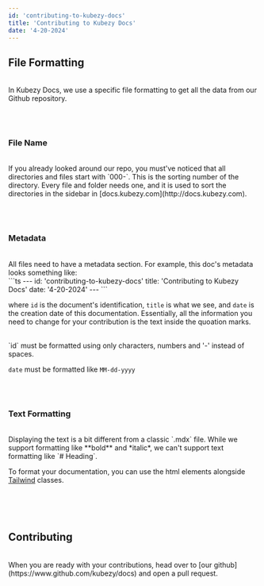 ```yaml
---
id: 'contributing-to-kubezy-docs'
title: 'Contributing to Kubezy Docs'
date: '4-20-2024'
---
```


<h2 className="text-lg my-8 font-bold">File Formatting</h2>
<br/>
In Kubezy Docs, we use a specific file formatting to get all the data
from our Github repository.

<br/><br/>
<h3 className="text-base my-4 font-semibold">File Name</h3>
<br/>
If you already looked around our repo, you must've noticed that all directories
and files start with `000-`. This is the sorting number of the directory.
Every file and folder needs one, and it is used to sort the directories
in the sidebar in [docs.kubezy.com](http://docs.kubezy.com).

<br/><br/>
<h3 className="text-base my-4 font-semibold">Metadata</h3>
<br/>
All files need to have a metadata section. For example, this doc's metadata
looks something like:

<div className="bg-slate-700 rounded-md w-auto">
```ts
---
id: 'contributing-to-kubezy-docs'
title: 'Contributing to Kubezy Docs'
date: '4-20-2024'
---
```
</div>

where `id` is the document's identification, `title` is what we see,
and `date` is the creation date of this documentation. Essentially,
all the information you need to change for your contribution is the
text inside the quoation marks.

<br/>
`id` must be formatted using only characters, numbers and '-' instead of spaces.

`date` must be formatted like `MM-dd-yyyy`

<br/><br/>
<h3 className="text-base my-4 font-semibold">Text Formatting</h3>
<br/>
Displaying the text is a bit different from a classic `.mdx` file. While
we support formatting like **bold** and *italic*, we can't support
text formatting like `# Heading`.

To format your documentation, you can use the html elements
alongside [Tailwind](https://tailwindcss.com/) classes.

<br/><br/><br/>
<h2 className="text-lg my-8 font-bold">Contributing</h2>
<br/>
When you are ready with your contributions, head over to [our github]
(https://www.github.com/kubezy/docs) and open a pull request.